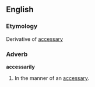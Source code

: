 ==English==

===Etymology===
Derivative of [[accessary]]

===Adverb===
'''accessarily'''

#In the manner of an [[accessary]].